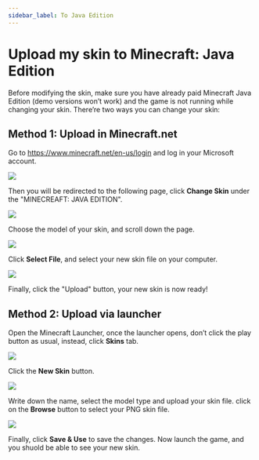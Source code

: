 ```yaml
---
sidebar_label: To Java Edition
---
```


# Upload my skin to Minecraft: Java Edition

Before modifying the skin, make sure you have already paid Minecraft Java Edition (demo versions won’t work) and the game is not running while changing your skin. There’re two ways you can change your skin:

## Method 1: Upload in Minecraft.net

Go to https://www.minecraft.net/en-us/login and log in your Microsoft account.

![](minecraft-net-sign-in.png)

Then you will be redirected to the following page, click **Change Skin** under the "MINECREAFT: JAVA EDITION".

![](minecraft-net-profile-page.png)

Choose the model of your skin, and scroll down the page.

![](minecraft-net-change-skin.png)

Click **Select File**, and select your new skin file on your computer.

![](minecraft-net-upload-file.png)

Finally, click the "Upload" button, your new skin is now ready!

## Method 2: Upload via launcher

Open the Minecraft Launcher, once the launcher opens, don’t click the play button as usual, instead, click **Skins** tab.

![](launcher-home.png)

Click the **New Skin** button.

![](launcher-skins.png)

Write down the name, select the model type and upload your skin file. click on the **Browse** button to select your PNG skin file.

![](launcher-skins-new.png)

Finally, click **Save & Use** to save the changes.
Now launch the game, and you shuold be able to see your new skin.
